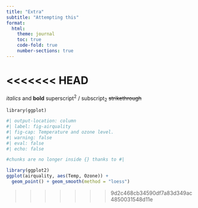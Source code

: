 ```yaml
---
title: "Extra"
subtitle: "Attempting this"
format:
  html:
    theme: journal
    toc: true
    code-fold: true
    number-sections: true
---
```

<<<<<<< HEAD
=======

*italics* and **bold** superscript^2^ / subscript~2~ ~~strikethrough~~

`library(ggplot)`

```r
#| output-location: column
#| label: fig-airquality
#| fig-cap: Temperature and ozone level. 
#| warning: false
#| eval: false
#| echo: false

#chunks are no longer inside {} thanks to #|

library(ggplot2)
ggplot(airquality, aes(Temp, Ozone)) +
  geom_point() + geom_smooth(method = "loess")
```
>>>>>>> 9d2c468cb34590df7a83d349ac4850031548d11e
